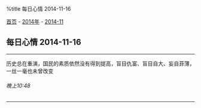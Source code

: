 %title 每日心情 2014-11-16

[[../../../index|首页]] - [[../index|2014年]] - [[index|2014-11]]
==每日心情 2014-11-16==
----
历史总在重演，国民的素质依然没有得到提高，盲目仇富、盲目自大、妄自菲薄，一丝一毫也未曾改变
======晚上10:48======
----
